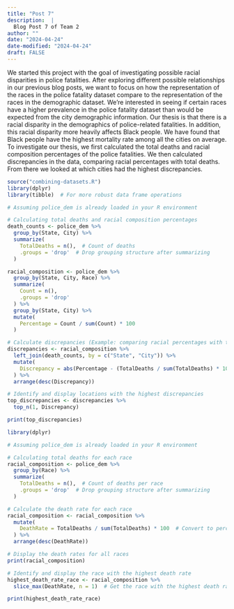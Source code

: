 ```yaml
---
title: "Post 7"
description:  |
  Blog Post 7 of Team 2
author: ""
date: "2024-04-24"
date-modified: "2024-04-24"
draft: FALSE
---
```


We started this project with the goal of investigating possible racial disparities in police fatalities. After exploring different possible relationships in our previous blog posts, we want to focus on how the representation of the races in the police fatality dataset compare to the representation of the races in the demographic dataset. We’re interested in seeing if certain races have a higher prevalence in the police fatality dataset than would be expected from the city demographic information. Our thesis is that there is a racial disparity in the demographics of police-related fatalities. In addition, this racial disparity more heavily affects Black people. We have found that Black people have the highest mortality rate among all the cities on average. 
	To investigate our thesis, we first calculated the total deaths and racial composition percentages of the police fatalities. We then calculated discrepancies in the data, comparing racial percentages with total deaths. From there we looked at which cities had the highest discrepancies. 


```r

source("combining-datasets.R")
library(dplyr)
library(tibble)  # For more robust data frame operations

# Assuming police_dem is already loaded in your R environment

# Calculating total deaths and racial composition percentages
death_counts <- police_dem %>%
  group_by(State, City) %>%
  summarize(
    TotalDeaths = n(),  # Count of deaths
    .groups = 'drop'  # Drop grouping structure after summarizing
  )

racial_composition <- police_dem %>%
  group_by(State, City, Race) %>%
  summarize(
    Count = n(),
    .groups = 'drop'
  ) %>%
  group_by(State, City) %>%
  mutate(
    Percentage = Count / sum(Count) * 100
  )

# Calculate discrepancies (Example: comparing racial percentages with total deaths)
discrepancies <- racial_composition %>%
  left_join(death_counts, by = c("State", "City")) %>%
  mutate(
    Discrepancy = abs(Percentage - (TotalDeaths / sum(TotalDeaths) * 100))
  ) %>%
  arrange(desc(Discrepancy))

# Identify and display locations with the highest discrepancies
top_discrepancies <- discrepancies %>%
  top_n(1, Discrepancy)

print(top_discrepancies)


```

```r

library(dplyr)

# Assuming police_dem is already loaded in your R environment

# Calculating total deaths for each race
racial_composition <- police_dem %>%
  group_by(Race) %>%
  summarize(
    TotalDeaths = n(),  # Count of deaths per race
    .groups = 'drop'  # Drop grouping structure after summarizing
  )

# Calculate the death rate for each race
racial_composition <- racial_composition %>%
  mutate(
    DeathRate = TotalDeaths / sum(TotalDeaths) * 100  # Convert to percentage
  ) %>%
  arrange(desc(DeathRate))

# Display the death rates for all races
print(racial_composition)

# Identify and display the race with the highest death rate
highest_death_rate_race <- racial_composition %>%
  slice_max(DeathRate, n = 1)  # Get the race with the highest death rate

print(highest_death_rate_race)

```

